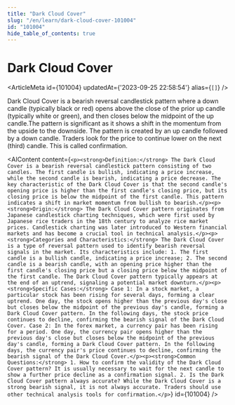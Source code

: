 ```yaml
---
title: "Dark Cloud Cover"
slug: "/en/learn/dark-cloud-cover-101004"
id: "101004"
hide_table_of_contents: true
---
```



# Dark Cloud Cover

<ArticleMeta id={101004} updatedAt={'2023-09-25 22:58:54'} alias={`[]`} />
<div className='border-solid border-b border-t-0 my-4 border-[var(--ifm-color-gray-300)]' />

Dark Cloud Cover is a bearish reversal candlestick pattern where a down candle (typically black or red) opens above the close of the prior up candle (typically white or green), and then closes below the midpoint of the up candle.The pattern is significant as it shows a shift in the momentum from the upside to the downside. The pattern is created by an up candle followed by a down candle. Traders look for the price to continue lower on the next (third) candle. This is called confirmation.

<AIContent content={`<p><strong>Definition:</strong> The Dark Cloud Cover is a bearish reversal candlestick pattern consisting of two candles. The first candle is bullish, indicating a price increase, while the second candle is bearish, indicating a price decrease. The key characteristic of the Dark Cloud Cover is that the second candle's opening price is higher than the first candle's closing price, but its closing price is below the midpoint of the first candle. This pattern indicates a shift in market momentum from bullish to bearish.</p><p><strong>Origin:</strong> The Dark Cloud Cover pattern originates from Japanese candlestick charting techniques, which were first used by Japanese rice traders in the 18th century to analyze rice market prices. Candlestick charting was later introduced to Western financial markets and has become a crucial tool in technical analysis.</p><p><strong>Categories and Characteristics:</strong> The Dark Cloud Cover is a type of reversal pattern used to identify bearish reversal signals in the market. Its characteristics include: 1. The first candle is a bullish candle, indicating a price increase; 2. The second candle is a bearish candle, with an opening price higher than the first candle's closing price but a closing price below the midpoint of the first candle. The Dark Cloud Cover pattern typically appears at the end of an uptrend, signaling a potential market downturn.</p><p><strong>Specific Cases:</strong> Case 1: In a stock market, a particular stock has been rising for several days, forming a clear uptrend. One day, the stock opens higher than the previous day's close but closes below the midpoint of the previous day's candle, forming a Dark Cloud Cover pattern. In the following days, the stock price continues to decline, confirming the bearish signal of the Dark Cloud Cover. Case 2: In the forex market, a currency pair has been rising for a period. One day, the currency pair opens higher than the previous day's close but closes below the midpoint of the previous day's candle, forming a Dark Cloud Cover pattern. In the following days, the currency pair's price continues to decline, confirming the bearish signal of the Dark Cloud Cover.</p><p><strong>Common Questions:</strong> 1. How to confirm the validity of the Dark Cloud Cover pattern? It is usually necessary to wait for the next candle to show a further price decline as a confirmation signal. 2. Is the Dark Cloud Cover pattern always accurate? While the Dark Cloud Cover is a strong bearish signal, it is not always accurate. Traders should use other technical analysis tools for confirmation.</p>`} id={101004} />
